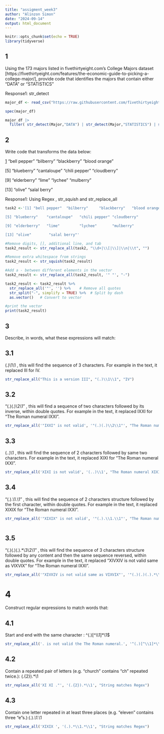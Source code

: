 ---
title: "assigment_week3"
author: "Alinzon Simon"
date: "2024-09-14"
output: html_document
---

```{r setup, include=FALSE}
knitr::opts_chunk$set(echo = TRUE)
library(tidyverse)

```

##  1

Using the 173 majors listed in fivethirtyeight.com’s College Majors dataset [https://fivethirtyeight.com/features/the-economic-guide-to-picking-a-college-major/], provide code that identifies the majors that contain either "DATA" or "STATISTICS"

Response1: str_detect

```{r major_df, message=FALSE, warning=FALSE}

major_df <- read_csv("https://raw.githubusercontent.com/fivethirtyeight/data/master/college-majors/majors-list.csv")

spec(major_df)

major_df |>
  filter( str_detect(Major,"DATA") | str_detect(Major,"STATISTICS") | str_detect(Major_Category,"DATA") | str_detect(Major_Category,"STATISTICS") )

```


##  2
Write code that transforms the data below:

[1] "bell pepper"  "bilberry"     "blackberry"   "blood orange"

[5] "blueberry"    "cantaloupe"   "chili pepper" "cloudberry"  

[9] "elderberry"   "lime"         "lychee"       "mulberry"    

[13] "olive"        "salal berry"


Response1: Using Regex , str_squish and str_replace_all

```{r task2, message=FALSE, warning=FALSE}

task2 <-'[1] "bell pepper"  "bilberry"     "blackberry"   "blood orange"

[5] "blueberry"    "cantaloupe"   "chili pepper" "cloudberry"  

[9] "elderberry"   "lime"         "lychee"       "mulberry"    

[13] "olive"        "salal berry"'

#Remove digits, [], additional line, and tab 
task2_result <- str_replace_all(task2, "\\d+|\\[|\\]|\\n|\\t", "")

#Remove extra whitespace from strings
task2_result <- str_squish(task2_result)

#Add a - between different elements in the vector
task2_result <- str_replace_all(task2_result, '" "', "-")

task2_result <- task2_result %>%
  str_replace_all('"', '') %>%    # Remove all quotes
  str_split("-", simplify = TRUE) %>%  # Split by dash
  as.vector()   # Convert to vector

#print the vector
print(task2_result)

```

##  3

Describe, in words, what these expressions will match:

## 3.1
(.)\1\1 , this will find the sequence of 3 characters. For example in the text, it replaced III for IV.

```{r 3.1, echo=FALSE}

str_replace_all("This is a version III", "(.)\\1\\1", "IV")


```

## 3.2
"(.)(.)\\2\\1" , this will find a sequence of two characters followed by its inverse, within double quotes. 
For example in the text, it replaced IXXI for "The Roman numeral IXXI".

```{r 3.2, echo=FALSE}

str_replace_all('"IXXI" is not valid', '"(.)(.)\\2\\1"', "The Roman numeral IXXI")


```

## 3.3
(..)\1 , this will find the sequence of 2 characters followed by same two characters. 
For example in the text, it replaced XIXI for "The Roman numeral IXXI".

```{r 3.3, echo=FALSE}

str_replace_all('XIXI is not valid', '(..)\\1', "The Roman numeral XIXI")


```


## 3.4
"(.).\\1.\\1" , this will find the sequence of 2 characters structure followed by the first character, within double quotes. 
For example in the text, it replaced XIXIX for "The Roman numeral IXXI".

```{r 3.4, echo=FALSE}

str_replace_all('"XIXIX" is not valid', '"(.).\\1.\\1"', "The Roman numeral XIXIX")



```


## 3.5
"(.)(.)(.).*\\3\\2\\1" , this will find the sequence of 3 characters structure followed by any content and then the same sequence reversed, within double quotes. 
For example in the text, it replaced "XIVXIV is not valid same as VIXVIX" for "The Roman numeral IXXI".

```{r 3.5, echo=FALSE}

str_replace_all('"XIVXIV is not valid same as VIXVIX"', '"(.)(.)(.).*\\3\\2\\1"', "String matches Regex")


```

# 4
Construct regular expressions to match words that:

## 4.1
Start and end with the same character : ^(.)[^\\1]*\\1$

```{r 4.1, echo=FALSE}

str_replace_all('. is not valid the The Roman numeral.', '^(.)[^\\1]*\\1$', "String matches Regex")


```


## 4.2
Contain a repeated pair of letters (e.g. "church" contains "ch" repeated twice.): (.{2}).*\\1

```{r 4.2, echo=FALSE}

str_replace_all('XI XI ."', '(.{2}).*\\1', "String matches Regex")


```


## 4.3
Contain one letter repeated in at least three places (e.g. "eleven" contains three "e"s.):(.).*\\1.*\\1

```{r 4.3, echo=FALSE}

str_replace_all('XIXIX ', '(.).*\\1.*\\1', "String matches Regex")


```